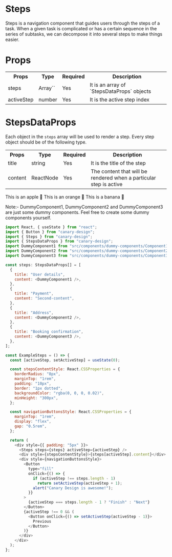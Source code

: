 # Steps

Steps is a navigation component that guides users through the steps of a task. When a given task is complicated
or has a certain sequence in the series of subtasks, we can decompose it into several steps to make things easier.

# Props

<table>
  <tr>
    <th>Props</th>
    <th>Type</th>
    <th>Required</th>
    <th>Description</th>
  </tr>
  <tr>
    <td>steps</td>
    <td>Array`<StepsDataProps>`</td>
    <td>Yes</td>
    <td>It is an array of `StepsDataProps` objects</td>
  </tr>
  <tr>
    <td>activeStep</td>
    <td>number</td>
    <td>Yes</td>
    <td>It is the active step index</td>
  </tr>
</table>

# StepsDataProps

Each object in the `steps` array will be used to render a step. Every step object should be of the following type.

<table>
  <tr>
    <th>Props</th>
    <th>Type</th>
    <th>Required</th>
    <th>Description</th>
  </tr>
  <tr>
    <td>title</td>
    <td>string</td>
    <td>Yes</td>
    <td>It is the title of the step</td>
  </tr>
  <tr>
    <td>content</td>
    <td>ReactNode</td>
    <td>Yes</td>
    <td>The content that will be rendered when a particular step is active</td>
  </tr>
</table>


<BrowserWindow>
  <Tabs>
    <TabItem value="apple" label="Apple">
      This is an apple 🍎
    </TabItem>
    <TabItem value="orange" label="Orange">
      This is an orange 🍊
    </TabItem>
    <TabItem value="banana" label="Banana">
      This is a banana 🍌
    </TabItem>
  </Tabs>
</BrowserWindow>

Note:- DummyComponent1, DummyComponent2 and DummyComponent3 are just some dummy components. Feel free to create some dummy components yourself.

```js title="/src/components/ExampleSteps.ts" showLineNumbers
import React, { useState } from "react";
import { Button } from "canary-design";
import { Steps } from "canary-design";
import { StepsDataProps } from "canary-design";
import DummyComponent1 from "src/components/dummy-components/Component1";
import DummyComponent2 from "src/components/dummy-components/Component2";
import DummyComponent3 from "src/components/dummy-components/Component3";

const steps: StepsDataProps[] = [
  {
    title: "User details",
    content: <DummyComponent1 />,
  },
  {
    title: "Payment",
    content: "Second-content",
  },
  {
    title: "Address",
    content: <DummyComponent2 />,
  },
  {
    title: "Booking confirmation",
    content: <DummyComponent3 />,
  },
];

const ExampleSteps = () => {
  const [activeStep, setActiveStep] = useState(0);

  const stepsContentStyle: React.CSSProperties = {
    borderRadius: "8px",
    marginTop: "1rem",
    padding: "10px",
    border: "1px dotted",
    backgroundColor: "rgba(0, 0, 0, 0.02)",
    minHeight: "300px",
  };

  const navigationButtonsStyle: React.CSSProperties = {
    marginTop: "1rem",
    display: "flex",
    gap: "0.5rem",
  };

  return (
    <div style={{ padding: "5px" }}>
      <Steps steps={steps} activeStep={activeStep} />
      <div style={stepsContentStyle}>{steps[activeStep].content}</div>
      <div style={navigationButtonsStyle}>
        <Button
          type="fill"
          onClick={() => {
            if (activeStep !== steps.length - 1)
              return setActiveStep(activeStep + 1);
            alert("Canary Design is awesome!");
          }}
        >
          {activeStep === steps.length - 1 ? "Finish" : "Next"}
        </Button>
        {activeStep !== 0 && (
          <Button onClick={() => setActiveStep(activeStep - 1)}>
            Previous
          </Button>
        )}
      </div>
    </div>
  );
};
```
